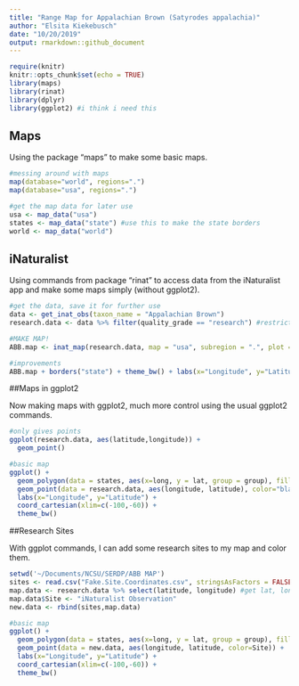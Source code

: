```yaml
---
title: "Range Map for Appalachian Brown (Satyrodes appalachia)"
author: "Elsita Kiekebusch"
date: "10/20/2019"
output: rmarkdown::github_document
---
```


```r
require(knitr)
knitr::opts_chunk$set(echo = TRUE)
library(maps)
library(rinat)
library(dplyr)
library(ggplot2) #i think i need this
```

## Maps

Using the package "maps" to make some basic maps.

```r
#messing around with maps
map(database="world", regions=".")
map(database="usa", regions=".")

#get the map data for later use
usa <- map_data("usa")
states <- map_data("state") #use this to make the state borders
world <- map_data("world")
```

## iNaturalist

Using commands from package "rinat" to access data from the iNaturalist app and make some maps simply (without ggplot2).

```r
#get the data, save it for further use
data <- get_inat_obs(taxon_name = "Appalachian Brown")
research.data <- data %>% filter(quality_grade == "research") #restricts to good quality observations

#MAKE MAP!
ABB.map <- inat_map(research.data, map = "usa", subregion = ".", plot = FALSE)

#improvements
ABB.map + borders("state") + theme_bw() + labs(x="Longitude", y="Latitude")
```

##Maps in ggplot2

Now making maps with ggplot2, much more control using the usual ggplot2 commands. 

```r
#only gives points
ggplot(research.data, aes(latitude,longitude)) +
  geom_point()

#basic map
ggplot() +
  geom_polygon(data = states, aes(x=long, y = lat, group = group), fill = NA, color = "black") + 
  geom_point(data = research.data, aes(longitude, latitude), color="black") +
  labs(x="Longitude", y="Latitude") +
  coord_cartesian(xlim=c(-100,-60)) +
  theme_bw()
```

##Research Sites

With ggplot commands, I can add some research sites to my map and color them.


```r
setwd('~/Documents/NCSU/SERDP/ABB MAP')
sites <- read.csv("Fake.Site.Coordinates.csv", stringsAsFactors = FALSE)
map.data <- research.data %>% select(latitude, longitude) #get lat, long coords only
map.data$Site <- "iNaturalist Observation" 
new.data <- rbind(sites,map.data)

#basic map
ggplot() +
  geom_polygon(data = states, aes(x=long, y = lat, group = group), fill = NA, color = "black") + 
  geom_point(data = new.data, aes(longitude, latitude, color=Site)) +
  labs(x="Longitude", y="Latitude") +
  coord_cartesian(xlim=c(-100,-60)) +
  theme_bw()
```